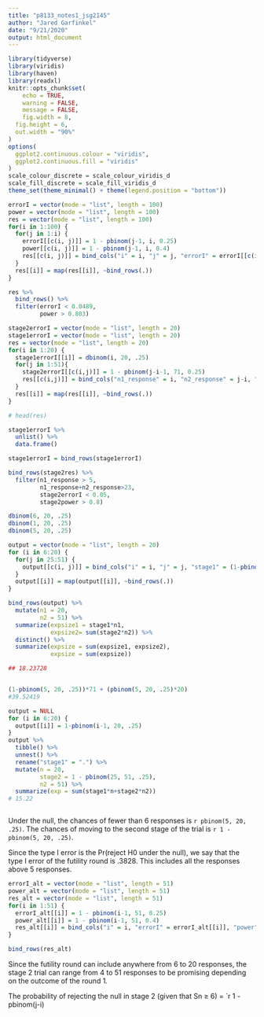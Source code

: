 ```yaml
---
title: "p8133_notes1_jsg2145"
author: "Jared Garfinkel"
date: "9/21/2020"
output: html_document
---
```


```r
library(tidyverse)
library(viridis)
library(haven)
library(readxl)
knitr::opts_chunk$set(
	echo = TRUE,
	warning = FALSE,
	message = FALSE,
	fig.width = 8, 
  fig.height = 6,
  out.width = "90%"
)
options(
  ggplot2.continuous.colour = "viridis",
  ggplot2.continuous.fill = "viridis"
)
scale_colour_discrete = scale_colour_viridis_d
scale_fill_discrete = scale_fill_viridis_d
theme_set(theme_minimal() + theme(legend.position = "bottom"))
```

```r
errorI = vector(mode = "list", length = 100)
power = vector(mode = "list", length = 100)
res = vector(mode = "list", length = 100)
for(i in 1:100) {
  for(j in 1:i) {
    errorI[[c(i, j)]] = 1 - pbinom(j-1, i, 0.25)
    power[[c(i, j)]] = 1 - pbinom(j-1, i, 0.4)
    res[[c(i, j)]] = bind_cols("i" = i, "j" = j, "errorI" = errorI[[c(i, j)]], "power" = power[[c(i, j)]])
  }
  res[[i]] = map(res[[i]], ~bind_rows(.))
}

res %>% 
  bind_rows() %>%
  filter(errorI < 0.0489,
         power > 0.803)
```

```r
stage2errorI = vector(mode = "list", length = 20)
stage1errorI = vector(mode = "list", length = 20)
res = vector(mode = "list", length = 20)
for(i in 1:20) {
  stage1errorI[[i]] = dbinom(i, 20, .25)
  for(j in 1:51){
    stage2errorI[[c(i,j)]] = 1 - pbinom(j-i-1, 71, 0.25)
    res[[c(i,j)]] = bind_cols("n1_response" = i, "n2_response" = j-i, "stage2errorI" = stage2errorI[[c(i,j)]], "stage1errorI" = stage1errorI[[i]])
  }
  res[[i]] = map(res[[i]], ~bind_rows(.))
}

# head(res)

stage1errorI %>% 
  unlist() %>% 
  data.frame()

stage1errorI = bind_rows(stage1errorI)

bind_rows(stage2res) %>% 
  filter(n1_response > 5,
         n1_response+n2_response>23,
         stage2errorI < 0.05,
         stage2power > 0.8)

dbinom(6, 20, .25)
dbinom(1, 20, .25)
dbinom(5, 20, .25)
```

```r
output = vector(mode = "list", length = 20)
for (i in 6:20) {
  for(j in 25:51) {
    output[[c(i, j)]] = bind_cols("i" = i, "j" = j, "stage1" = (1-pbinom(i-1, 20, .25)), "stage2" = (1-pbinom(j-1, 51, .25)))
  }
  output[[i]] = map(output[[i]], ~bind_rows(.))
}

bind_rows(output) %>% 
  mutate(n1 = 20,
         n2 = 51) %>%
  summarize(expsize1 = stage1*n1,
            expsize2= sum(stage2*n2)) %>% 
  distinct() %>% 
  summarize(expsize = sum(expsize1, expsize2),
            expsize = sum(expsize))

## 18.23728


(1-pbinom(5, 20, .25))*71 + (pbinom(5, 20, .25)*20)
#39.52419
```

```r
output = NULL
for (i in 6:20) {
  output[[i]] = 1-pbinom(i-1, 20, .25)
}
output %>% 
  tibble() %>% 
  unnest() %>% 
  rename("stage1" = ".") %>% 
  mutate(n = 20,
         stage2 = 1 - pbinom(25, 51, .25),
         n2 = 51) %>% 
  summarize(exp = sum(stage1*n+stage2*n2))
# 15.22



```



Under the null, the chances of fewer than 6 responses is `r pbinom(5, 20, .25)`. The chances of moving to the second stage of the trial is `r 1 - pbinom(5, 20, .25)`.

Since the type I error is the Pr(reject H0 under the null), we say that the type I error of the futility round is .3828. This includes all the responses above 5 responses.

```r
errorI_alt = vector(mode = "list", length = 51)
power_alt = vector(mode = "list", length = 51)
res_alt = vector(mode = "list", length = 51)
for(i in 1:51) {
  errorI_alt[[i]] = 1 - pbinom(i-1, 51, 0.25)
  power_alt[[i]] = 1 - pbinom(i-1, 51, 0.4)
  res_alt[[i]] = bind_cols("i" = i, "errorI" = errorI_alt[[i]], "power" = power_alt[[i]])
}

bind_rows(res_alt)

```

Since the futility round can include anywhere from 6 to 20 responses, the stage 2 trial can range from 4 to 51 responses to be promising depending on the outcome of the round 1. 

The probability of rejecting the null in stage 2 (given that Sn $\ge$ 6) = `r 1 - pbinom(j-i)

